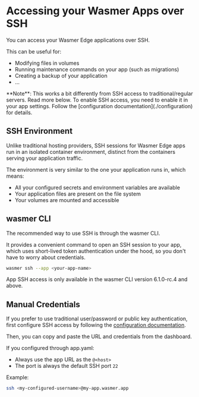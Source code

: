 
# Accessing your Wasmer Apps over SSH

<CalloutProFeature />

You can access your Wasmer Edge applications over SSH.

This can be useful for:

* Modifying files in volumes
* Running maintenance commands on your app (such as migrations)
* Creating a backup of your application
* ...

<Callout type="info">
**Note**: This works a bit differently from SSH access to traditional/regular servers.
Read more below.
</Callout>

<Callout type="info">
To enable SSH access, you need to enable it in your app settings.
Follow the [configuration documentation](./configuration) for details.
</Callout>

## SSH Environment

Unlike traditional hosting providers, SSH sessions for Wasmer Edge apps run
in an isolated container environment, distinct from the containers serving
your application traffic.

The environment is very similar to the one your application runs in, which means:
* All your configured secrets and environment variables are available
* Your application files are present on the file system
* Your volumes are mounted and accessible

## wasmer CLI

The recommended way to use SSH is through the wasmer CLI.

It provides a convenient command to open an SSH session to your app, which
uses short-lived token authentication under the hood, so you don't have to
worry about credentials.

```bash
wasmer ssh --app <your-app-name>
```

<Callout type="warning">
App SSH access is only available in the wasmer CLI version 6.1.0-rc.4 and above.
</Callout>

## Manual Credentials

If you prefer to use traditional user/password or public key authentication,
first configure SSH access by following the [configuration documentation](./documentation).

Then, you can copy and paste the URL and credentials from the dashboard.

If you configured through app.yaml:
* Always use the app URL as the `@<host>`
* The port is always the default SSH port `22`

Example:

```bash
ssh <my-configured-username>@my-app.wasmer.app
```

